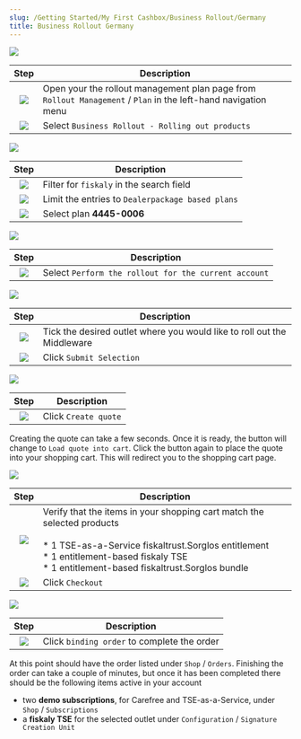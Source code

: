 ```yaml
---
slug: /Getting Started/My First Cashbox/Business Rollout/Germany
title: Business Rollout Germany
---
```


![](../_markets/de/getting-started/my-first-cashbox/images/biz/01_select-business.png)

|             Step             | Description                                                  |
| :--------------------------: | ------------------------------------------------------------ |
| ![](../images/numbers/1.png) | Open your the rollout management plan page from `Rollout Management` / `Plan` in the left-hand navigation menu |
| ![](../images/numbers/2.png) | Select `Business Rollout - Rolling out products`             |



![](../_markets/de/getting-started/my-first-cashbox/images/biz/02_select-product.png)

|             Step             | Description                                      |
| :--------------------------: | ------------------------------------------------ |
| ![](../images/numbers/3.png) | Filter for `fiskaly` in the search field         |
| ![](../images/numbers/4.png) | Limit the entries to `Dealerpackage based plans` |
| ![](../images/numbers/5.png) | Select plan **4445-0006**                        |



![](../_markets/de/getting-started/my-first-cashbox/images/biz/03_select-operator.png)

|             Step             | Description                                          |
| :--------------------------: | ---------------------------------------------------- |
| ![](../images/numbers/6.png) | Select `Perform the rollout for the current account` |



![](../_markets/de/getting-started/my-first-cashbox/images/biz/04_select-outlet.png)

|             Step             | Description                                                  |
| :--------------------------: | ------------------------------------------------------------ |
| ![](../images/numbers/7.png) | Tick the desired outlet where you would like to roll out the Middleware |
| ![](../images/numbers/8.png) | Click `Submit Selection`                                     |



![](../_markets/de/getting-started/my-first-cashbox/images/biz/05_create-quote.png)

|             Step             | Description          |
| :--------------------------: | -------------------- |
| ![](../images/numbers/9.png) | Click `Create quote` |

Creating the quote can take a few seconds. Once it is ready, the button will change to `Load quote into cart`. Click the button again to place the quote into your shopping cart. This will redirect you to the shopping cart page.



![](../_markets/de/getting-started/my-first-cashbox/images/biz/06_shopping-cart.png)

|             Step              | Description                                                  |
| :---------------------------: | ------------------------------------------------------------ |
| ![](../images/numbers/10.png) | Verify that the items in your shopping cart match the selected products<br /><br />\* 1 TSE-as-a-Service fiskaltrust.Sorglos entitlement<br />\* 1 entitlement-based fiskaly TSE<br />\* 1 entitlement-based fiskaltrust.Sorglos bundle |
| ![](../images/numbers/11.png) | Click `Checkout`                                             |



![](../_markets/de/getting-started/my-first-cashbox/images/biz/07_checkout.png)

|             Step              | Description                                 |
| :---------------------------: | ------------------------------------------- |
| ![](../images/numbers/12.png) | Click `binding order` to complete the order |



At this point should have the order listed under `Shop` / `Orders`. Finishing the order can take a couple of minutes, but once it has been  completed there should be the following items active in your account

- two **demo subscriptions**, for Carefree and TSE-as-a-Service, under `Shop` / `Subscriptions`
- a **fiskaly TSE** for the selected outlet under `Configuration` / `Signature Creation Unit`